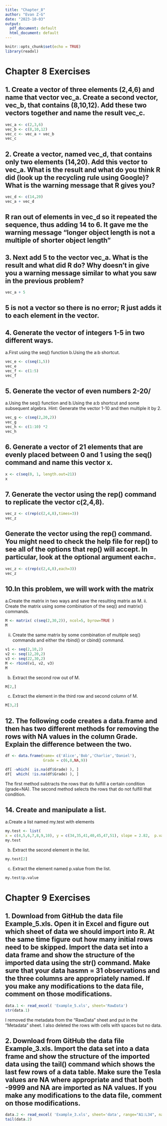 ---
title: "Chapter_8"
author: "Evan Z-G"
date: "2023-10-03"
output:
  pdf_document: default
  html_document: default
---

```{r setup, include=FALSE}
knitr::opts_chunk$set(echo = TRUE)
library(readxl)
```

# Chapter 8 Exercises
\vspace{2cm}

## 1. Create a vector of three elements (2,4,6) and name that vector vec_a. Create a second vector, vec_b, that contains (8,10,12). Add these two vectors together and name the result vec_c.
\vspace{2cm}


```{r}
vec_a <- c(2,3,6)
vec_b <- c(8,10,12)
vec_c <- vec_a + vec_b
vec_c

```
\vspace{2cm}

## 2. Create a vector, named vec_d, that contains only two elements (14,20). Add this vector to vec_a. What is the result and what do you think R did (look up the recycling rule using Google)? What is the warning message that R gives you?
\vspace{2cm}


```{r}
vec_d <- c(14,20)
vec_a + vec_d

```
\vspace{2cm}
## R ran out of elements in vec_d so it repeated the sequence, thus adding 14 to 6. It gave me the warning message "longer object length is not a multiple of shorter object length"
\vspace{2cm}


## 3. Next add 5 to the vector vec_a. What is the result and what did R do? Why doesn’t in give you a warning message similar to what you saw in the previous problem?

\vspace{2cm}

```{r}
vec_a + 5
```
\vspace{2cm}

## 5 is not a vector so there is no error; R just adds it to each element in the vector.

\vspace{2cm}

## 4. Generate the vector of integers 1-5 in two different ways.

a.First using the seq() function
b.Using the a:b shortcut.

\vspace{2cm}

```{r}
vec_e <- c(seq(1,5))
vec_e
vec_f <- c(1:5)
vec_f
```

\vspace{2cm}

## 5. Generate the vector of even numbers 2-20/ 

a.Using the seq() function and
b.Using the a:b shortcut and some subsequent algebra. Hint: Generate the vector 1-10 and then multiple it by 2.

\vspace{2cm}

```{r}
vec_g <- c(seq(2,20,2))
vec_g
vec_h <- c(1:10) *2
vec_h
```

\vspace{2cm}

## 6. Generate a vector of 21 elements that are evenly placed between 0 and 1 using the seq() command and name this vector x.

\vspace{2cm}

```{r}
x <- c(seq(0, 1, length.out=21))
x
```

\vspace{2cm}

## 7. Generate the vector  using the rep() command to replicate the vector c(2,4,8).

\vspace{2cm}

```{r}
vec_z <- c(rep(c(2,4,8),times=3))
vec_z
```

\vspace{2cm}

## Generate the vector using the rep() command. You might need to check the help file for rep() to see all of the options that rep() will accept. In particular, look at the optional argument each=.

\vspace{2cm}

```{r}
vec_z <- c(rep(c(2,4,8),each=3))
vec_z
```

\vspace{2cm}

## 10.In this problem, we will work with the matrix

a.Create the matrix in two ways and save the resulting matrix as M.
ii. Create the matrix using some combination of the seq() and matrix() commands.
\vspace{2cm}


```{r}
M <- matrix( c(seq(2,30,2)), ncol=5, byrow=TRUE )
M
```

\vspace{2cm}

ii. Create the same matrix by some combination of multiple seq() commands and either the rbind() or cbind() command.

\vspace{2cm}

```{r}
v1 <- seq(2,10,2)
v2 <- seq(12,20,2)
v3 <- seq(22,30,2)
M <- rbind(v1, v2, v3)
M
```

\vspace{2cm}

b. Extract the second row out of M.


\vspace{2cm}
```{r}
M[2,]
```


\vspace{2cm}
c. Extract the element in the third row and second column of M.

\vspace{2cm}

```{r}
M[3,2]
```
\vspace{2cm}


## 12. The following code creates a data.frame and then has two different methods for removing the rows with NA values in the column Grade. Explain the difference between the two.

\vspace{2cm}

```{r}
df <- data.frame(name= c('Alice','Bob','Charlie','Daniel'),
                 Grade = c(6,8,NA,9))

df[ -which(  is.na(df$Grade) ), ]
df[  which( !is.na(df$Grade) ), ]
```
\vspace{2cm}


The first method subtracts the rows that do fulfill a certain condition (grade=NA). The second method selects the rows that do not fulfill that condition.
\vspace{2cm}


## 14. Create and manipulate a list.
\vspace{2cm}


a.Create a list named my.test with elements


\vspace{2cm}
```{r}

my.test <- list(
x = c(4,5,6,7,8,9,10), y = c(34,35,41,40,45,47,51), slope = 2.82,  p.value = 0.000131)
my.test
```


\vspace{2cm}
b. Extract the second element in the list.


\vspace{2cm}
```{r}
my.test[2]
```


\vspace{2cm}
c. Extract the element named p.value from the list.

\vspace{2cm}

```{r}
my.test$p.value
```


\vspace{2cm}
# Chapter 9 Exercises

## 1. Download from GitHub the data file Example_5.xls. Open it in Excel and figure out which sheet of data we should import into R. At the same time figure out how many initial rows need to be skipped. Import the data set into a data frame and show the structure of the imported data using the str() command. Make sure that your data hasmn = 31 observations and the three columns are appropriately named. If you make any modifications to the data file, comment on those modifications.

\vspace{2cm}

```{r}
data.1 <- read_excel( 'Example_5.xls', sheet='RawData')
str(data.1)
```  
I removed the metadata from the "RawData" sheet and put in the "Metadata" sheet. I also deleted the rows with cells with spaces but no data.

\vspace{2cm}

## 2. Download from GitHub the data file Example_3.xls. Import the data set into a data frame and show the structure of the imported data using the tail() command which shows the last few rows of a data table. Make sure the Tesla values are NA where appropriate and that both -9999 and NA are imported as NA values. If you make any modifications to the data file, comment on those modifications.

\vspace{2cm}

```{r}
data.2 <- read_excel( 'Example_3.xls', sheet='data', range="A1:L34", na=c("NA", "-9999"))
tail(data.2)
```  




